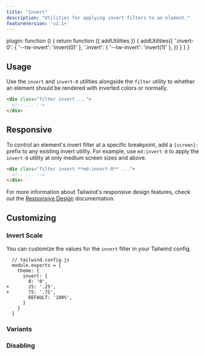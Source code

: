 ```yaml
---
title: "Invert"
description: "Utilities for applying invert filters to an element."
featureVersion: 'v2.1+'
---
```



  plugin: function () {
    return function ({ addUtilities }) {
      addUtilities({
        '.invert-0': { '--tw-invert': 'invert(0)' },
        '.invert': { '--tw-invert': 'invert(1)' },
      })
    }
  }
}

## Usage

Use the `invert` and `invert-0` utilities alongside the `filter` utility to whether an element should be rendered with inverted colors or normally.

```html
<div class="filter invert ...">
  <!-- ... -->
</div>
```

## Responsive

To control an element's invert filter at a specific breakpoint, add a `{screen}:` prefix to any existing invert utility. For example, use `md:invert-0` to apply the `invert-0` utility at only medium screen sizes and above.

```html
<div class="filter invert **md:invert-0** ...">
  <!-- ... -->
</div>
```

For more information about Tailwind's responsive design features, check out the [Responsive Design](/docs/responsive-design) documentation.

## Customizing

### Invert Scale

You can customize the values for the `invert` filter in your Tailwind config.

```diff-js
  // tailwind.config.js
  module.exports = {
    theme: {
      invert: {
        0: '0',
+       25: '.25',
+       75: '.75',
        DEFAULT: '100%',
      }
    }
  }
```

### Variants

<Variants plugin="invert" name="invert" />

### Disabling

<Disabling plugin="invert" name="invert" />
